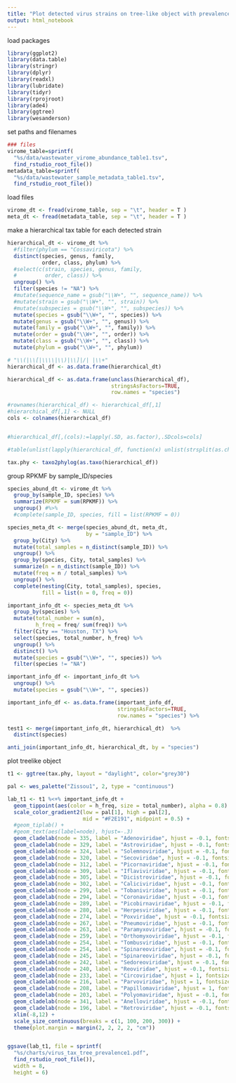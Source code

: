 ```yaml
---
title: "Plot detected virus strains on tree-like object with prevalence and distributions labeling"
output: html_notebook
---
```


load packages
```r
library(ggplot2)
library(data.table)
library(stringr)
library(dplyr)
library(readxl)
library(lubridate)
library(tidyr)
library(rprojroot)
library(ade4)
library(ggtree)
library(wesanderson)

```

set paths and filenames
```r
### files
virome_table=sprintf(
  "%s/data/wastewater_virome_abundance_table1.tsv", 
  find_rstudio_root_file())
metadata_table=sprintf(
  "%s/data/wastewater_sample_metadata_table1.tsv", 
  find_rstudio_root_file())

```

load files
```r
virome_dt <- fread(virome_table, sep = "\t", header = T )
meta_dt <- fread(metadata_table, sep = "\t", header = T )

```

make a hierarchical tax table for each detected strain
```r

hierarchical_dt <- virome_dt %>% 
  #filter(phylum == "Cossaviricota") %>%
  distinct(species, genus, family, 
           order, class, phylum) %>%
  #select(c(strain, species, genus, family, 
  #         order, class)) %>%
  ungroup() %>%
  filter(species != "NA") %>%
  #mutate(sequence_name = gsub("\\W+", "", sequence_name)) %>%
  #mutate(strain = gsub("\\W+", "", strain)) %>%
  #mutate(subspecies = gsub("\\W+", "", subspecies)) %>%
  mutate(species = gsub("\\W+", "", species)) %>%
  mutate(genus = gsub("\\W+", "", genus)) %>%
  mutate(family = gsub("\\W+", "", family)) %>%
  mutate(order = gsub("\\W+", "", order)) %>%
  mutate(class = gsub("\\W+", "", class)) %>%
  mutate(phylum = gsub("\\W+", "", phylum)) 

# "\\(|\\[|\\\\|\\)|\\]|/| |\\+"
hierarchical_df <- as.data.frame(hierarchical_dt) 

hierarchical_df <- as.data.frame(unclass(hierarchical_df),
                                 stringsAsFactors=TRUE,
                                 row.names = "species")

#rownames(hierarchical_df) <- hierarchical_df[,1]
#hierarchical_df[,1] <- NULL
cols <- colnames(hierarchical_df)


#hierarchical_df[,(cols):=lapply(.SD, as.factor),.SDcols=cols]

#table(unlist(lapply(hierarchical_df, function(x) unlist(strsplit(as.character(x), "")))))

tax.phy <- taxo2phylog(as.taxo(hierarchical_df))
```

group  RPKMF by sample_ID/species
```r
species_abund_dt <- virome_dt %>%
  group_by(sample_ID, species) %>%
  summarize(RPKMF = sum(RPKMF)) %>%
  ungroup() #%>%
  #complete(sample_ID, species, fill = list(RPKMF = 0))

species_meta_dt <- merge(species_abund_dt, meta_dt,
                         by = "sample_ID") %>%
  group_by(City) %>%
  mutate(total_samples = n_distinct(sample_ID)) %>%
  ungroup() %>%
  group_by(species, City, total_samples) %>%
  summarize(n = n_distinct(sample_ID)) %>%
  mutate(freq = n / total_samples) %>%
  ungroup() %>%
  complete(nesting(City, total_samples), species, 
           fill = list(n = 0, freq = 0))

important_info_dt <- species_meta_dt %>%
  group_by(species) %>%
  mutate(total_number = sum(n),
         h_freq = freq/ sum(freq)) %>%
  filter(City == "Houston, TX") %>%
  select(species, total_number, h_freq) %>%
  ungroup() %>%
  distinct() %>%
  mutate(species = gsub("\\W+", "", species)) %>%
  filter(species != "NA")

important_info_df <- important_info_dt %>% 
  ungroup() %>%
  mutate(species = gsub("\\W+", "", species))

important_info_df <- as.data.frame(important_info_df, 
                                   stringsAsFactors=TRUE, 
                                   row.names = "species") %>%
```

```r
test1 <- merge(important_info_dt, hierarchical_dt)  %>%
  distinct(species)

anti_join(important_info_dt, hierarchical_dt, by = "species")
```


plot treelike object
```r
t1 <- ggtree(tax.phy, layout = "daylight", color="grey30")

pal <- wes_palette("Zissou1", 2, type = "continuous")

lab_t1 <- t1 %<+% important_info_dt + 
  geom_tippoint(aes(color = h_freq, size = total_number), alpha = 0.8) +
  scale_color_gradient2(low = pal[1], high = pal[2], 
                        mid = "#F2E191", midpoint = 0.5) +
  #geom_tiplab() +
  #geom_text(aes(label=node), hjust=-.3) 
  geom_cladelab(node = 335, label = "Adenoviridae", hjust = -0.1, fontsize = 3) +
  geom_cladelab(node = 329, label = "Astroviridae", hjust = -0.1, fontsize = 3) +
  geom_cladelab(node = 324, label = "Solemnoviridae", hjust = -0.1, fontsize = 3) +
  geom_cladelab(node = 320, label = "Secoviridae", hjust = -0.1, fontsize = 3) +
  geom_cladelab(node = 312, label = "Picornaviridae", hjust = -0.1, fontsize = 3) +
  geom_cladelab(node = 309, label = "Iflaviviridae", hjust = -0.1, fontsize = 3) +
  geom_cladelab(node = 305, label = "Dicistroviridae", hjust = -0.1, fontsize = 3) +
  geom_cladelab(node = 302, label = "Caliciviridae", hjust = -0.1, fontsize = 3) +
  geom_cladelab(node = 299, label = "Tobaniviridae", hjust = -0.1, fontsize = 3) +
  geom_cladelab(node = 294, label = "Coronaviridae", hjust = -0.1, fontsize = 3) +
  geom_cladelab(node = 289, label = "Picobirnaviridae", hjust = -0.1, fontsize = 3) +
  geom_cladelab(node = 280, label = "Herpesviridae", hjust = -0.1, fontsize = 3) +
  geom_cladelab(node = 274, label = "Poxviridae", hjust = -0.1, fontsize = 3) +
  geom_cladelab(node = 267, label = "Pneumoviridae", hjust = -0.1, fontsize = 3) +
  geom_cladelab(node = 263, label = "Paramyxoviridae", hjust = -0.1, fontsize = 3) +
  geom_cladelab(node = 259, label = "Orthomyxoviridae", hjust = -0.1, fontsize = 3) +
  geom_cladelab(node = 254, label = "Tombusviridae", hjust = -0.1, fontsize = 3) +
  geom_cladelab(node = 254, label = "Spinareoviridae", hjust = -0.1, fontsize = 3) +
  geom_cladelab(node = 245, label = "Spinareoviridae", hjust = -0.1, fontsize = 3) +
  geom_cladelab(node = 242, label = "Sedoreoviridae", hjust = -0.1, fontsize = 3) +
  geom_cladelab(node = 240, label = "Reoviridae", hjust = -0.1, fontsize = 3) +
  geom_cladelab(node = 233, label = "Circoviridae", hjust = 1, fontsize = 3) +
  geom_cladelab(node = 216, label = "Parvoviridae", hjust = 1, fontsize = 3) +
  geom_cladelab(node = 208, label = "Papillomaviridae", hjust = 1, fontsize = 3) +
  geom_cladelab(node = 203, label = "Polyomaviridae", hjust = -0.1, fontsize = 3) +
  geom_cladelab(node = 341, label = "Anelloviridae", hjust = -0.1, fontsize = 3) +
  geom_cladelab(node = 196, label = "Retroviridae", hjust = -0.1, fontsize = 3) +
  xlim(-8,12) +
  scale_size_continuous(breaks = c(1, 100, 200, 300)) +
  theme(plot.margin = margin(2, 2, 2, 2, "cm"))


ggsave(lab_t1, file = sprintf(
  "%s/charts/virus_tax_tree_prevalence1.pdf", 
  find_rstudio_root_file()),
  width = 8,
  height = 6)
```













